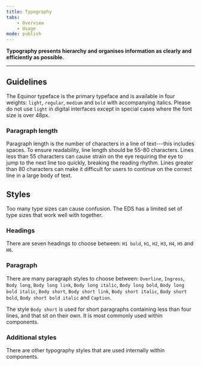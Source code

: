 ```yaml
---
title: Typography
tabs:
    - Overview
    - Usage 
mode: publish
---
```



**Typography presents hierarchy and organises information as clearly and efficiently as possible.**
<!--One to two sentences as an introduction to the component-->

***

## Guidelines
<!--List how to use it, sizes, widths, grid interactions, color allowances -->

The Equinor typeface is the primary typeface and is available in four weights: `light`, `regular`, `medium` and `bold` with accompanying italics. Please do not use `light` in digital interfaces except in special cases where the font size is over 48px. 


### Paragraph length

Paragraph length is the number of characters in a line of text---this includes spaces. 
To ensure readability, line length should be 55-80 characters. Lines less than 55 characters can cause strain on the eye requiring the eye to jump to the next line too quickly, breaking the reading rhythm. Lines greater than 80 characters can make it difficult for users to continue on the correct line in a large body of text.



## Styles 
<!--One ### heading per frame in Figma, explaining each component in that frame. One 'content' section per variation if needed -->

Too many type sizes can cause confusion. The EDS has a limited set of type sizes that work well with together.


### Headings

There are seven headings to choose between: `H1 bold`, `H1`, `H2`, `H3`, `H4`, `H5` and `H6`.

<Embed url="https://www.figma.com/file/0TbIXrrObWj80Cf7KucKYFL0/Design-Tokens?node-id=277%3A30" />


### Paragraph

There are many paragraph styles to choose between: `Overline`, `Ingress`, `Body long`, `Body long link`, `Body long italic`, `Body long bold`, `Body long bold italic`, `Body short`, `Body short link`, `Body short italic`, `Body short bold`, `Body short bold italic` and `Caption`.

The style `Body short` is used for short paragraphs containing less than four lines, and that sit on their own. It is most commonly used within components.

<Embed url="https://www.figma.com/file/0TbIXrrObWj80Cf7KucKYFL0/Design-Tokens?node-id=278%3A70" />



### Additional styles

There are other typography styles that are used internally within components. 
